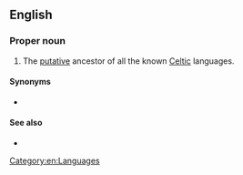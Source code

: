 ==English==
{{wikipedia}}

===Proper noun===
{{en-proper noun|head=[[proto-|Proto]]-[[Celtic]]}}

# The [[putative]] ancestor of all the known [[Celtic]] languages.

====Synonyms====
* {{l|en|Common Celtic}}

====See also====
* {{langcat|cel-pro}}

[[Category:en:Languages]]